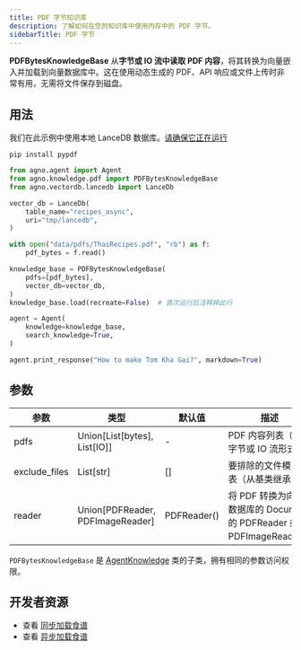 ```yaml
---
title: PDF 字节知识库
description: 了解如何在您的知识库中使用内存中的 PDF 字节。
sidebarTitle: PDF 字节
---
```


**PDFBytesKnowledgeBase** 从**字节或 IO 流中读取 PDF 内容**，将其转换为向量嵌入并加载到向量数据库中。这在使用动态生成的 PDF、API 响应或文件上传时非常有用，无需将文件保存到磁盘。

## 用法

<Note>

我们在此示例中使用本地 LanceDB 数据库。[请确保它正在运行](https://docs.agno.com/vectordb/lancedb)

</Note>

```shell
pip install pypdf
```

```python knowledge_base.py
from agno.agent import Agent
from agno.knowledge.pdf import PDFBytesKnowledgeBase
from agno.vectordb.lancedb import LanceDb

vector_db = LanceDb(
    table_name="recipes_async",
    uri="tmp/lancedb",
)

with open("data/pdfs/ThaiRecipes.pdf", "rb") as f:
    pdf_bytes = f.read()

knowledge_base = PDFBytesKnowledgeBase(
    pdfs=[pdf_bytes],
    vector_db=vector_db,
)
knowledge_base.load(recreate=False)  # 首次运行后注释掉此行

agent = Agent(
    knowledge=knowledge_base,
    search_knowledge=True,
)

agent.print_response("How to make Tom Kha Gai?", markdown=True)
```

## 参数

| 参数 | 类型 | 默认值 | 描述 |
| --------- | -------------- | ------- | --------- |
| pdfs | Union[List[bytes], List[IO]] | - | PDF 内容列表（以字节或 IO 流形式）。 |
| exclude_files | List[str] | [] | 要排除的文件模式列表（从基类继承）。 |
| reader | Union[PDFReader, PDFImageReader] | PDFReader() | 将 PDF 转换为向量数据库的 Document 的 PDFReader 或 PDFImageReader。 |

`PDFBytesKnowledgeBase` 是 [AgentKnowledge](/reference/knowledge/base) 类的子类，拥有相同的参数访问权限。

## 开发者资源

- 查看 [同步加载食谱](https://github.com/agno-agi/agno/blob/main/cookbook/agent_concepts/knowledge/pdf_bytes_kb.py)
- 查看 [异步加载食谱](https://github.com/agno-agi/agno/blob/main/cookbook/agent_concepts/knowledge/pdf_bytes_kb_async.py)